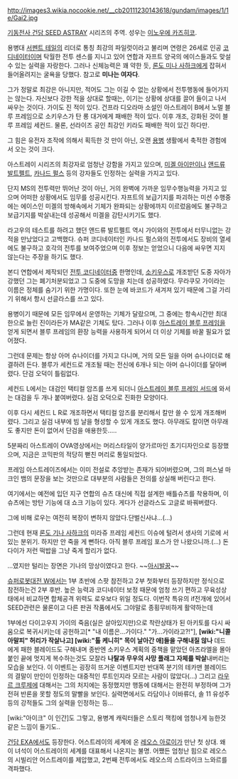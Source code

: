 http://images3.wikia.nocookie.net/__cb20111230143618/gundam/images/1/1e/Gai2.jpg

[[기동전사 건담 SEED ASTRAY]] 시리즈의 주역. 성우는 [[이노우에 카즈히코]].

용병대 [[서펜트 테일]]의 리더로 통칭 최강의 파일럿이라고 불리며 연령은 26세로 인공 [[코디네이터]]이며 탁월한 전투 센스를 지니고 있어 연합과 자프트 양국의 에이스들과도 맞설수 있는 실력을 자랑한다. 그러나 신체능력은 꽤 약한 듯, [[론도 미나 사하크]]에게 잡혀서 들어올려지는 굴욕을 당했다. 참고로 '''미나는 여자다'''.

그가 정말로 최강은 아니지만, 적어도 그는 이길 수 없는 상황에서 전투행동에 들어가지는 않는다. 자신보다 강한 적을 상대로 할때는, 이기는 상황에 상대를 끌어 들이고 나서 싸우는 것이다. 가이도 진 적이 있다. 건프라 디오라마 소설인 아스트레이 B에서 노멀 블루 프레임으로 소키우스가 탄 롱 대거에게 패배한 적이 있다. 이후 개조, 강화된 것이 블루 프레임 세컨드. 물론, 선라이즈 공인 최강인 키라도 패배한 적이 있긴 하다만.

그 힘은 유전자 조작에 의해서 획득한 것 만이 아닌, 오랜 [[용병]] 생활에서 축적한 경험에서 오는 것이 크다. 

아스트레이 시리즈의 최강자로 엄청난 강함을 가지고 있으며, [[미겔 아이만]]이나 [[앤드류 발트펠트]], [[카나드 펄스]] 등의 강자들도 인정하는 실력을 가지고 있다. 

단지 MS의 전투력만 뛰어난 것이 아닌, 거의 완벽에 가까운 임무수행능력을 가지고 있으며 어떠한 상황에서도 임무를 성공시킨다. 자프트의 보급기지를 파괴하는 미션 수행중에는 에이스인 미겔의 방해속에서 기체가 완파되는 상황에까지 이르렀음에도 불구하고 보급기지를 박살내는데 성공해서 미겔을 감탄시키기도 했다.

라고우의 테스트를 하려고 했던 앤드류 발트펠트 역시 가이와의 전투에서 터무니없는 강적을 만났었다고 고백했다. 슈퍼 코디네이터인 카나드 펄스와의 전투에서도 장비의 열세에도 불구하고 호각의 전투를 보여주었으며 이후 정보는 얻었으니 다음에 싸우면 지지 않는다는 주장을 하기도 했다.

본디 연합에서 제작되던 [[전투 코디네이터]]중 한명인데, [[소키우스]]로 개조받던 도중 자아가 강했던 그는 폐기처분되었고 그 도중에 도망을 치는데 성공하였다. 무라쿠모 가이라는 이름은 정체를 숨기기 위한 가명이다. 또한 눈에 바코드가 새겨져 있기 때문에 그걸 가리기 위해서 항시 선글라스를 쓰고 있다.

용병이기 때문에 모든 임무에서 운영하는 기체가 달랐으며, 그 중에는 항속시간만 최대한으로 늘린 진이라든가 MA같은 기체도 탔다. 그러나 이후 [[아스트레이 블루 프레임]]을 얻게 되면서 블루 프레임의 환장 능력을 사용하게 되어서 더 이상 기체를 바꿀 필요가 없어졌다.

그런데 문제는 항상 아머 슈나이더를 가지고 다니며, 거의 모든 일을 아머 슈나이더로 해결하려 든다. 블루가 세컨드로 개조될 때는 전신에 6개나 되는 아머 슈나이더를 달아버렸다. 단검 오덕이 틀림없다.

세컨드 L에서는 대검인 택티컬 암즈를 쓰게 되더니 [[아스트레이 블루 프레임 서드]]에 와서는 대검을 두 개나 붙여버렸다. 실검 오덕으로 진화한 모양이다.

이후 다시 세컨드 L R로 개조하면서 택티컬 암즈를 분리해서 칼만 쓸 수 있게 개조해버렸다. 그리고 실검 내부에 빔 날을 형성할 수 있게 개조도 했다. 아무래도 칼이면 아무래도 좋지만 돈이 없어서 단검을 애용한듯.....

5분짜리 아스트레이 OVA영상에서는 머리스타일이 양가르마인 초기디자인으로 등장했으며, 지금은 코믹판의 적당히 뻗친 머리로 통일되었다. 

프레임 아스트레이즈에서는 이미 전설로 추앙받는 존재가 되어버렸으며, 그의 퍼스널 마크인 뱀의 문장을 보는 것만으로 대부분의 사람들은 전의를 상실해 버린다고 한다.

여기에서는 예전에 입던 지구 연합의 슈츠 대신에 직접 설계한 배틀슈츠를 착용하며, 이 슈츠에는 방탄 기능에 대 쇼크 기능이 있다. 게다가 선글라스도 고글로 바꿔버렸다.

그에 비해 로우는 여전히 복장이 변하지 않았다.단벌신사냐...(...)

그런데 현재 [[론도 기나 사하크]]의 미라쥬 프레임 세컨드 이슈에 털려서 생사의 기로에 서있는 분위기. 하지만 안 죽을 게 뻔하다. 아직 블루 프레임 포스가 안 나왔으니까.(...) 돈다이가 저런 떡밥을 그냥 죽게 할리가 없다.

...였지만 털리는 장면은 기나의 망상이였다고 한다. ~~[[아시발꿈]]~~

[[슈퍼로봇대전 W]]에서는 1부 초반에 스팟 참전하고 2부 첫화부터 등장하지만 정식으로 참전하는건 2부 후반. 높은 능력과 코디네이터 보정 때문에 엄청 쓰기 편하고 무육성상태에서 비교하면 합체공격 위력도 로우보다 위일 정도다. 이번작 특유의 if전개에 있어서 SEED관련은 물론이고 다른 판권 작품에서도 그야말로 종횡무비하게 활약하는데

1부에선 다이고우지 가이의 죽음(실은 살아있지만)으로 착란상태가 된 아키토를 다시 싸움으로 복귀시키는데 공헌하고[* "내 이름은...가이다." "가...가이라고?!"], '''[wiki:"니콜 아말피" 허리가 작살나고] [wiki:"톨 케니히" 목이 날아간 애]들을 구해내질 않나''' 데드에게 패한 블레이드도 구해내며 종반엔 소키우스 계획의 중책을 맡았던 아즈라엘을 몰아붙인 끝에 멋지게 복수하는것도 모잘라 '''나탈과 무우의 사망 플래그 자체를 박살'''내버리는 모습을 보인다. 이 이벤트는 굉장히 뜨거운 이벤트지만 반대쪽 분기의 테카맨 블레이드의 결말이 만인이 인정하는 대중적인 루트인지라 모르는 사람이 많았다(...) 그리고 [[라우 르 크루제]]에 대해서는 그의 처지에는 동정했지만 행동에 대해서는 완전히 부정하며 그가 전혀 반론을 못할 정도의 말빨을 보인다. 실력면에서도 라담이나 이바류더, 솔 11 유성주 등의 강적들도 그의 실력을 인정하는 등...

[wiki:"아이크" 이 인간]도 그렇고, 용병계 캐릭터들은 스토리 잭킹에 엄청나게 능한것 같은 느낌이 들기도..

[[건담 EXA]]에서도 등장한다. 어스트레이의 세계에 온 [[레오스 아로이]]가 만난 첫 상대. 왜 이 녀석이 어스트레이의 세계를 대표해서 나온지는 불명. 어쨌든 엄청난 힘으로 레오스의 시빌리안 어스트레이를 제압했고, 2번째 전투에서도 레오스의 스트라이크 느와르를 격파했다. 
